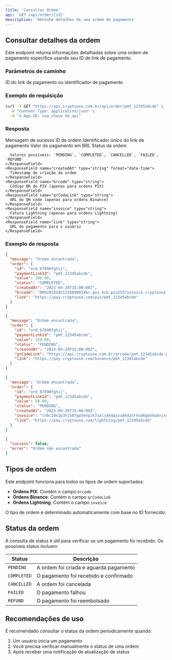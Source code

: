 ```yaml
---
title: 'Consultar Ordem'
api: 'GET /api/order/{id}'
description: 'Obtenha detalhes de uma ordem de pagamento'
---
```


## Consultar detalhes da ordem

Este endpoint retorna informações detalhadas sobre uma ordem de pagamento específica usando seu ID de link de pagamento.

### Parâmetros de caminho

<ParamField path="id" type="string" required>
  ID do link de pagamento ou identificador de pagamento
</ParamField>

### Exemplo de requisição

```bash
curl -X GET "https://api.cryptouse.com.br/api/order/pmt_12345abcde" \
  -H "Content-Type: application/json" \
  -H "X-App-ID: sua_chave_de_api"
```

### Resposta

<ResponseField name="message" type="string">
  Mensagem de sucesso
</ResponseField>

<ResponseField name="order" type="object">
  <Expandable title="Propriedades">
    <ResponseField name="id" type="string">
      ID da ordem
    </ResponseField>
    <ResponseField name="paymentLinkId" type="string">
      Identificador único do link de pagamento
    </ResponseField>
    <ResponseField name="value" type="number">
      Valor do pagamento em BRL
    </ResponseField>
    <ResponseField name="status" type="string">
      Status da ordem
      
      Valores possíveis: `PENDING`, `COMPLETED`, `CANCELLED`, `FAILED`, `REFUND`
    </ResponseField>
    <ResponseField name="createdAt" type="string" format="date-time">
      Timestamp de criação da ordem
    </ResponseField>
    <ResponseField name="brcode" type="string">
      Código BR do PIX (apenas para ordens PIX)
    </ResponseField>
    <ResponseField name="qrCodeLink" type="string">
      URL do QR code (apenas para ordens Binance)
    </ResponseField>
    <ResponseField name="invoice" type="string">
      Fatura Lightning (apenas para ordens Lightning)
    </ResponseField>
    <ResponseField name="link" type="string">
      URL de pagamento para o usuário
    </ResponseField>
  </Expandable>
</ResponseField>

### Exemplo de resposta

<CodeGroup>

```json Sucesso - Ordem PIX (200)
{
  "message": "Ordem encontrada",
  "order": {
    "id": "ord_67890fghij",
    "paymentLinkId": "pmt_12345abcde",
    "value": 200.00,
    "status": "COMPLETED",
    "createdAt": "2023-04-20T15:00:00Z",
    "brcode": "00020101021226890014br.gov.bcb.pix2557invoice.cryptouse.com/pmt_12345abcde5204000053039865802BR5913Empresa PIX6008Sao Paulo62290525pmt_12345abcde1234567890123640230A",
    "link": "https://pay.cryptouse.com/pix/pmt_12345abcde"
  }
}
```

```json Sucesso - Ordem Binance (200)
{
  "message": "Ordem encontrada",
  "order": {
    "id": "ord_67890fghij",
    "paymentLinkId": "pmt_12345abcde",
    "value": 150.00,
    "status": "PENDING",
    "createdAt": "2023-04-20T15:00:00Z",
    "qrCodeLink": "https://api.cryptouse.com.br/qrcode/pmt_12345abcde.png",
    "link": "https://pay.cryptouse.com/binance/pmt_12345abcde"
  }
}
```

```json Sucesso - Ordem Lightning (200)
{
  "message": "Ordem encontrada",
  "order": {
    "id": "ord_67890fghij",
    "paymentLinkId": "pmt_12345abcde",
    "value": 50.00,
    "status": "PENDING",
    "createdAt": "2023-04-20T15:00:00Z",
    "invoice": "lnbc10n1p3hj507pp5enpzk7xalj8k4qssu8k42nrhxd6gehhwdvjxs9w39m9u2xcyxsdqqcqzpgxqyz5vqsp5usyc0ezh9l7m4drja5g56xe6aqsmuhts6j6fxurpsju75h8tn76q9qyyssqj4zs3jtm764fgdcgx067j8tjdvqhh2rpnl6v0ntlc6j8w4jt6qmx3fjc9vl0x9s3gkqfm4qsf2j9c3z7zjtmf6mw2886xdnljnrgpf9ykx6",
    "link": "https://pay.cryptouse.com/lightning/pmt_12345abcde"
  }
}
```

```json Ordem não encontrada (404)
{
  "success": false,
  "error": "Ordem não encontrada"
}
```

</CodeGroup>

## Tipos de ordem

Este endpoint funciona para todos os tipos de ordem suportados:

- **Ordens PIX**: Contém o campo `brcode`
- **Ordens Binance**: Contém o campo `qrCodeLink`
- **Ordens Lightning**: Contém o campo `invoice`

O tipo de ordem é determinado automaticamente com base no ID fornecido.

## Status da ordem

A consulta de status é útil para verificar se um pagamento foi recebido. Os possíveis status incluem:

| Status | Descrição |
|--------|-----------|
| `PENDING` | A ordem foi criada e aguarda pagamento |
| `COMPLETED` | O pagamento foi recebido e confirmado |
| `CANCELLED` | A ordem foi cancelada |
| `FAILED` | O pagamento falhou |
| `REFUND` | O pagamento foi reembolsado |

## Recomendações de uso

É recomendado consultar o status da ordem periodicamente quando:

1. Um usuário inicia um pagamento
2. Você precisa verificar manualmente o status de uma ordem
3. Após receber uma notificação de atualização de status 